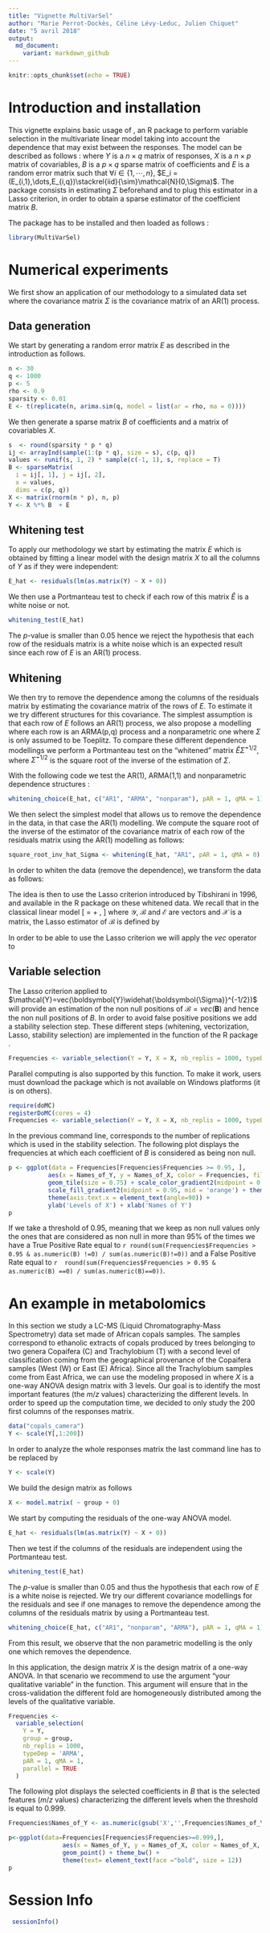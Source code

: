 ```yaml
---
title: "Vignette MultiVarSel"
author: "Marie Perrot-Dockès, Céline Lévy-Leduc, Julien Chiquet"
date: "5 avril 2018"
output:
  md_document:
    variant: markdown_github
---
```


```r
knitr::opts_chunk$set(echo = TRUE)
```

# Introduction and installation

This vignette explains basic usage of \textbf{MultiVarSel}, an R package to perform variable selection in the multivariate linear model
taking into account the dependence that may exist between the responses. The model can be described as follows : 
\begin{equation}\label{eq:model}
  Y=XB+E,
\end{equation}
where $Y$ is a $n\times q$ matrix of responses, $X$ is a $n \times p$ matrix of covariables, $B$ is a $p\times q$ sparse matrix of coefficients and $E$ is a random error matrix such that $\forall i \in \{1,\cdots,n\}$, $E_i = (E_{i,1},\dots,E_{i,q})\stackrel{iid}{\sim}\mathcal{N}(0,\Sigma)$. 
The package consists in estimating $\Sigma$ beforehand  and to plug this estimator in a Lasso criterion, in order to obtain a sparse estimator of the coefficient matrix $B$.

The package has to be installed and then loaded as follows : 

```r
library(MultiVarSel)
```


# Numerical experiments

We first show an application of our methodology to a simulated data set where the covariance matrix $\Sigma$ is the covariance matrix of an AR(1) process.

## Data generation

We start by generating a random error matrix $E$ as described in the introduction as follows.

```r
n <- 30
q <- 1000
p <- 5
rho <- 0.9
sparsity <- 0.01
E <- t(replicate(n, arima.sim(q, model = list(ar = rho, ma = 0))))

```

We then generate a sparse matrix $B$ of coefficients and a matrix of covariables $X$.
  
```r
s  <- round(sparsity * p * q) 
ij <- arrayInd(sample(1:(p * q), size = s), c(p, q))
values <- runif(s, 1, 2) * sample(c(-1, 1), s, replace = T)
B <- sparseMatrix(
  i = ij[, 1], j = ij[, 2],
  x = values,
  dims = c(p, q))
X <- matrix(rnorm(n * p), n, p)
Y <- X %*% B  + E
```

## Whitening test

To apply our methodology we start by estimating the matrix $E$ which is obtained by fitting a linear model with the design matrix $X$ to all the columns of $Y$ as if they were independent: 

```r
E_hat <- residuals(lm(as.matrix(Y) ~ X + 0))
```

We then use a Portmanteau test to check if each row of this matrix  $\widehat{E}$ is a white noise or not. 

```r
whitening_test(E_hat)
```
The $p$-value is smaller than 0.05 hence we reject the hypothesis that each row of the residuals matrix is a white noise which is an expected result since each row of $E$ is an AR(1) process.

## Whitening

We then try to remove the dependence among the columns of the residuals matrix by estimating the covariance matrix of the rows of $E$. To estimate it we try different structures for this covariance. The simplest assumption is that each row of $E$ follows an AR(1) process, we also propose a modelling where each row is an ARMA(p,q) process and a nonparametric one where $\Sigma$ is only assumed to be Toeplitz. 
To compare these different dependence modellings we perform a Portmanteau test on the "whitened" matrix  $\widehat{E}\widehat{\Sigma}^{-1/2}$, where  $\widehat{\Sigma}^{-1/2}$ is the square root of the inverse of the estimation of $\Sigma$.


With the following code we test the AR(1), ARMA(1,1) and nonparametric dependence structures :

```r
whitening_choice(E_hat, c("AR1", "ARMA", "nonparam"), pAR = 1, qMA = 1)
```

We then select the simplest model that allows us to remove the dependence in the data, in that case the AR(1) modelling.
We compute the square root of the inverse of the estimator of the covariance matrix of each
row of the residuals matrix using the AR(1) modelling as follows:

```r
square_root_inv_hat_Sigma <- whitening(E_hat, "AR1", pAR = 1, qMA = 0)
```

In order to whiten the data (remove the dependence), we transform the data as follows:
\begin{equation}\label{eq:model_whitened}
\boldsymbol{Y}\widehat{\boldsymbol{\Sigma}}_q^{-1/2}  
    =\boldsymbol{X}\boldsymbol{B}\widehat{\boldsymbol{\Sigma}}_q^{-1/2} + \boldsymbol{E}\widehat{\boldsymbol{\Sigma}}_q^{-1/2}.
\end{equation}

The idea is then to use the Lasso criterion introduced by Tibshirani in 1996, and available in the R package \texttt{glmnet} on these whitened data.
We recall that in the classical linear model
\[
  \mathcal{Y}= \mathcal{X} \mathcal{B} + \mathcal{E},
\] 
where $\mathcal{Y}$, $\mathcal{B}$ and $\mathcal{E}$ are vectors and $\mathcal{X}$ is a matrix, the Lasso estimator of $\mathcal{B}$ is defined by
\begin{equation*}
  \widehat{\mathcal{B}}(\lambda)=\textrm{Argmin}_\mathcal{B}\left\{\|\mathcal{Y}-\mathcal{X}\mathcal{B}\|_2^2+\lambda\|\mathcal{B}\|_1\right\}.
\end{equation*}

In order to be able to use the Lasso criterion we will apply the $vec$ operator to \eqref{eq:model_whitened}
\begin{equation*}
\begin{aligned}
      {\mathcal{Y}}&=
                     vec(\boldsymbol{Y}\widehat{\boldsymbol{\Sigma}}^{-1/2})  
 = vec(\boldsymbol{X}\boldsymbol{B}\widehat{\boldsymbol{\Sigma}}^{-1/2})
                     +vec(\boldsymbol{E}\widehat{\boldsymbol{\Sigma}}^{-1/2})\\
                   &={((\widehat{\boldsymbol{\Sigma}}^{-1/2})'\otimes \boldsymbol{X})}{vec(\boldsymbol{B})}
                     +{vec(\boldsymbol{E}\widehat{\boldsymbol{\Sigma}}^{-1/2})}\\
                   &={\mathcal{X}}{\mathcal{B}}+{\mathcal{E}}.
\end{aligned}    
\end{equation*}

## Variable selection

The Lasso criterion applied to $\mathcal{Y}=vec(\boldsymbol{Y}\widehat{\boldsymbol{\Sigma}}^{-1/2})$ will provide an estimation of the non null positions of $\mathcal{B}=vec(\boldsymbol{B})$ and hence the non null positions  of $B$. In order to avoid false positive positions we add a stability selection step.  These different steps (whitening, vectorization, Lasso, stability selection) are implemented in the function \texttt{variable\_selection} of the R package \texttt{MultiVarSel}.

```r
Frequencies <- variable_selection(Y = Y, X = X, nb_replis = 1000, typeDep =  "AR1", parallel = FALSE)
```

Parallel computing is also supported by this function. To make it work, users must 
download the package \textsf{doMC} which is not available on Windows platforms (it is on others).

```r
require(doMC)
registerDoMC(cores = 4)
Frequencies <- variable_selection(Y = Y, X = X, nb_replis = 1000, typeDep =  "AR1", parallel = TRUE)
```

In the previous command line, \texttt{nb\_replis} corresponds to the number of replications which is used in the stability selection. The following plot displays the frequencies at which each coefficient of $B$ is considered as being non null. 

```r
p <- ggplot(data = Frequencies[Frequencies$Frequencies >= 0.95, ],
           aes(x = Names_of_Y, y = Names_of_X, color = Frequencies, fill = Frequencies)) +
           geom_tile(size = 0.75) + scale_color_gradient2(midpoint = 0.95, mid = 'orange')  + 
           scale_fill_gradient2(midpoint = 0.95, mid = 'orange') + theme_bw() + 
           theme(axis.text.x = element_text(angle=90)) +
           ylab('Levels of X') + xlab('Names of Y')
p
```

If we take a threshold of 0.95, meaning that we keep as non null values only the ones that are considered as non null in more than 95% of the times we have a True Positive Rate equal to `r round(sum(Frequencies$Frequencies > 0.95 & as.numeric(B) !=0) / sum(as.numeric(B)!=0))` and a False Positive Rate equal to `r  round(sum(Frequencies$Frequencies > 0.95 & as.numeric(B) ==0) / sum(as.numeric(B)==0))`.

# An example in metabolomics 

In this section we study a LC-MS (Liquid
Chromatography-Mass Spectrometry) data set made of African copals
samples. The samples correspond to ethanolic extracts of copals produced
by trees belonging to two genera Copaifera (C) and Trachylobium (T) with
a second level of classification coming from the geographical provenance
of the Copaifera samples (West (W) or East (E) Africa). Since all the
Trachylobium samples come from East Africa, we can use the modeling
proposed in \eqref{eq:model} where $X$ is a one-way ANOVA design matrix with 3 levels.
Our goal is to identify the most important features (the $m/z$ values) characterizing the different
levels. In order to speed up the computation time, we decided to only study the 200 first columns of the responses matrix.

```r
data("copals_camera")
Y <- scale(Y[,1:200]) 
```

In order to analyze the whole responses matrix the last command line has to be replaced by

```r
Y <- scale(Y) 
```



We build the design matrix as follows

```r
X <- model.matrix( ~ group + 0)
```

We start by computing the residuals of the one-way ANOVA model.

```r
E_hat <- residuals(lm(as.matrix(Y) ~ X + 0))
```

Then we test if the columns of the residuals are independent using the Portmanteau test.

```r
whitening_test(E_hat)
```

The $p$-value is smaller than 0.05 and thus the hypothesis that each row of $E$ is a white noise is rejected. 
We try our different covariance modellings for the residuals and see if one manages to remove the dependence among the columns 
of the residuals matrix by using a Portmanteau test. 

```r
whitening_choice(E_hat, c("AR1", "nonparam", "ARMA"), pAR = 1, qMA = 1)
```

From this result, we observe that the non parametric modelling is the only one which removes the dependence.

In this application, the design matrix $X$ is the design matrix of a one-way ANOVA.
In that scenario we recommend to use the argument \texttt{group =} "your qualitative variable" in the \texttt{variable\_selection} function. This argument will ensure that in the cross-validation the different fold are homogeneously distributed among the levels of the qualitative variable.

```r
Frequencies <- 
  variable_selection(
    Y = Y, 
    group = group, 
    nb_replis = 1000, 
    typeDep = 'ARMA', 
    pAR = 1, qMA = 1,
    parallel = TRUE
  )
```

The following plot displays the selected coefficients in $B$ that is the selected features ($m/z$ values) characterizing the different levels when the threshold is equal to 0.999.

```r
Frequencies$Names_of_Y <- as.numeric(gsub('X','',Frequencies$Names_of_Y))

p<-ggplot(data=Frequencies[Frequencies$Frequencies>=0.999,],
               aes(x = Names_of_Y, y = Names_of_X, color = Names_of_X, fill = Names_of_X)) + 
               geom_point() + theme_bw() + 
               theme(text= element_text(face ="bold", size = 12))
p
```

# Session Info

```r
 sessionInfo()
```
